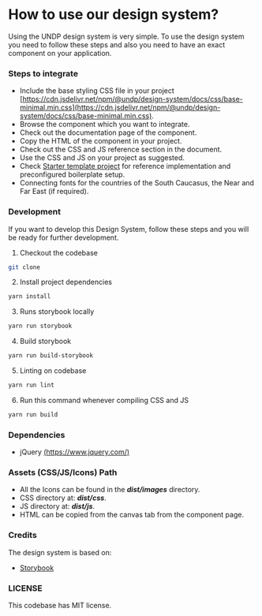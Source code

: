 
<Meta
  title="Getting started/How to use our design system?"
/>

# How to use our design system?

Using the UNDP design system is very simple. To use the design system you need to follow these steps and also you need to have an exact component on your application.

### Steps to integrate

- Include the base styling CSS file in your project [https://cdn.jsdelivr.net/npm/@undp/design-system/docs/css/base-minimal.min.css](https://cdn.jsdelivr.net/npm/@undp/design-system/docs/css/base-minimal.min.css).
- Browse the component which you want to integrate.
- Check out the documentation page of the component.
- Copy the HTML of the component in your project.
- Check out the CSS and JS reference section in the document.
- Use the CSS and JS on your project as suggested.
- Check [Starter template project](https://github.com/undp/design-system-starter-template) for reference implementation and preconfigured boilerplate setup.
- Connecting fonts for the countries of the South Caucasus, the Near and Far East (if required).

### Development

If you want to develop this Design System, follow these steps and you will be ready for further development.

1. Checkout the codebase

```bash
git clone
```

2. Install project dependencies

```bash
yarn install
```

3. Runs storybook locally

```bash
yarn run storybook
```

4. Build storybook

```bash
yarn run build-storybook
```

5. Linting on codebase

```bash
yarn run lint
```

6. Run this command whenever compiling CSS and JS

```bash
yarn run build
```

### Dependencies

- jQuery [(https://www.jquery.com/)](https://www.jquery.com/)

### Assets (CSS/JS/Icons) Path

- All the Icons can be found in the **_dist/images_** directory.
- CSS directory at: **_dist/css_**.
- JS directory at: **_dist/js_**.
- HTML can be copied from the canvas tab from the component page.

### Credits

The design system is based on:

- [Storybook](https://storybook.js.org/)

### LICENSE

This codebase has MIT license.
